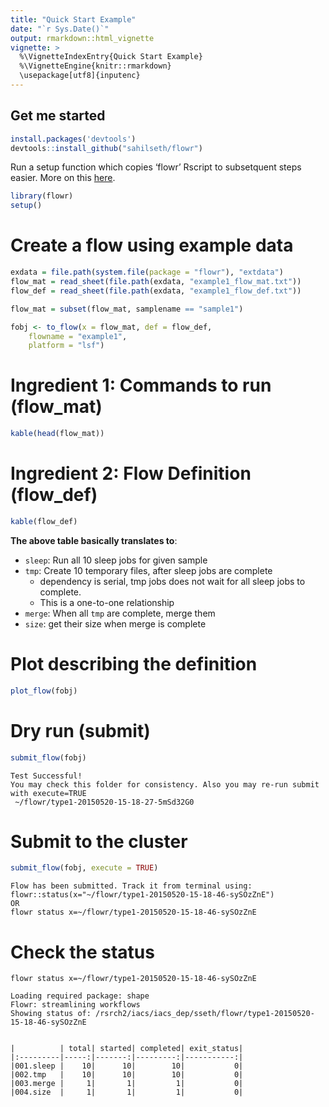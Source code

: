 ```yaml
---
title: "Quick Start Example"
date: "`r Sys.Date()`"
output: rmarkdown::html_vignette
vignette: >
  %\VignetteIndexEntry{Quick Start Example}
  %\VignetteEngine{knitr::rmarkdown}
  \usepackage[utf8]{inputenc}
---
```


Get me started
-------------


```r
install.packages('devtools')
devtools::install_github("sahilseth/flowr")
```

Run a setup function which copies 'flowr' Rscript to subsetquent steps easier.
More on this [here](https://github.com/sahilseth/rfun).

```r
library(flowr)
setup()
```


# Create a flow using example data
```r
exdata = file.path(system.file(package = "flowr"), "extdata")
flow_mat = read_sheet(file.path(exdata, "example1_flow_mat.txt"))
flow_def = read_sheet(file.path(exdata, "example1_flow_def.txt"))

flow_mat = subset(flow_mat, samplename == "sample1")

fobj <- to_flow(x = flow_mat, def = flow_def, 
	flowname = "example1",
	platform = "lsf")

```

# Ingredient 1: Commands to run (flow_mat)
```r
kable(head(flow_mat))
```

# Ingredient 2: Flow Definition (flow_def)
```r
kable(flow_def)
```

**The above table basically translates to**:

- `sleep`: Run all 10 sleep jobs for given sample
- `tmp`: Create 10 temporary files, after sleep jobs are complete
	- dependency is serial, tmp jobs does not wait for all sleep jobs to complete. 
	- This is a one-to-one relationship
- `merge`: When all `tmp` are complete, merge them
- `size`: get their size when merge is complete

# Plot describing the definition
```r
plot_flow(fobj)
```


# Dry run (submit)
```r
submit_flow(fobj)
```

```
Test Successful!
You may check this folder for consistency. Also you may re-run submit with execute=TRUE
 ~/flowr/type1-20150520-15-18-27-5mSd32G0
```

# Submit to the cluster
```r
submit_flow(fobj, execute = TRUE)
```

```
Flow has been submitted. Track it from terminal using:
flowr::status(x="~/flowr/type1-20150520-15-18-46-sySOzZnE")
OR
flowr status x=~/flowr/type1-20150520-15-18-46-sySOzZnE
```


# Check the status

```
flowr status x=~/flowr/type1-20150520-15-18-46-sySOzZnE
```

```
Loading required package: shape
Flowr: streamlining workflows
Showing status of: /rsrch2/iacs/iacs_dep/sseth/flowr/type1-20150520-15-18-46-sySOzZnE


|          | total| started| completed| exit_status|
|:---------|-----:|-------:|---------:|-----------:|
|001.sleep |    10|      10|        10|           0|
|002.tmp   |    10|      10|        10|           0|
|003.merge |     1|       1|         1|           0|
|004.size  |     1|       1|         1|           0|
```
